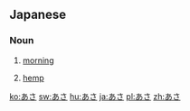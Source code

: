 ==Japanese==
===Noun===
{{ja-noun|h|rom=asa}}
# {{ja-def|朝}} [[morning]]
# {{ja-def|麻}} [[hemp]]

[[ko:あさ]]
[[sw:あさ]]
[[hu:あさ]]
[[ja:あさ]]
[[pl:あさ]]
[[zh:あさ]]